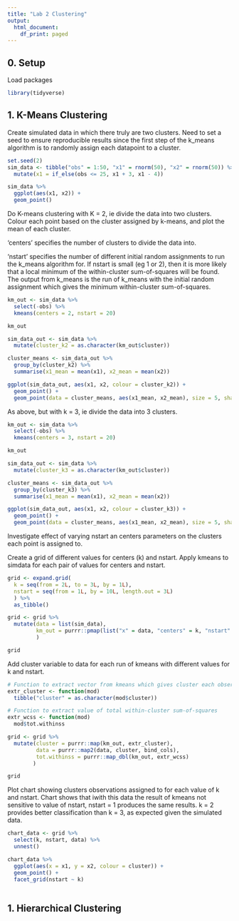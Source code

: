 ```yaml
---
title: "Lab 2 Clustering"
output:
  html_document:
    df_print: paged
---
```

## 0. Setup

Load packages
```r
library(tidyverse)
```

## 1. K-Means Clustering

Create simulated data in which there truly are two clusters.  Need to set a seed to ensure reproducible results since the first step of the k_means algorithm is to randomly assign each datapoint to a cluster.
```r
set.seed(2)
sim_data <- tibble("obs" = 1:50, "x1" = rnorm(50), "x2" = rnorm(50)) %>%
  mutate(x1 = if_else(obs <= 25, x1 + 3, x1 - 4))

sim_data %>%
  ggplot(aes(x1, x2)) +
  geom_point()
```

Do K-means clustering with K = 2, ie divide the data into two clusters.  Colour each point based on the cluster assigned by k-means, and plot the mean of each cluster.

'centers' specifies the number of clusters to divide the data into.

'nstart' specifies the number of different initial random assignments to run the k_means algorithm for. If nstart is small (eg 1 or 2), then it is more likely that a local minimum of the within-cluster sum-of-squares will be found.
The output from k_means is the run of k_means with the initial random assignment which gives the minimum within-cluster sum-of-squares.

```r
km_out <- sim_data %>%
  select(-obs) %>%
  kmeans(centers = 2, nstart = 20)

km_out

sim_data_out <- sim_data %>%
  mutate(cluster_k2 = as.character(km_out$cluster))

cluster_means <- sim_data_out %>%
  group_by(cluster_k2) %>%
  summarise(x1_mean = mean(x1), x2_mean = mean(x2))

ggplot(sim_data_out, aes(x1, x2, colour = cluster_k2)) +
  geom_point() +
  geom_point(data = cluster_means, aes(x1_mean, x2_mean), size = 5, shape = 4)
```

As above, but with k = 3, ie divide the data into 3 clusters.
```r
km_out <- sim_data %>%
  select(-obs) %>%
  kmeans(centers = 3, nstart = 20)

km_out

sim_data_out <- sim_data %>%
  mutate(cluster_k3 = as.character(km_out$cluster))

cluster_means <- sim_data_out %>%
  group_by(cluster_k3) %>%
  summarise(x1_mean = mean(x1), x2_mean = mean(x2))

ggplot(sim_data_out, aes(x1, x2, colour = cluster_k3)) +
  geom_point() +
  geom_point(data = cluster_means, aes(x1_mean, x2_mean), size = 5, shape = 4)
```

Investigate effect of varying nstart an centers parameters on the clusters each point is assigned to.  

Create a grid of different values for centers (k) and nstart. Apply kmeans to simdata for each pair of values for centers and nstart.

```r
grid <- expand.grid(
  k = seq(from = 2L, to = 3L, by = 1L),
  nstart = seq(from = 1L, by = 10L, length.out = 3L)
  ) %>%
  as_tibble() 

grid <- grid %>%
  mutate(data = list(sim_data),
         km_out = purrr::pmap(list("x" = data, "centers" = k, "nstart" = nstart), kmeans)
         )

grid
```

Add cluster variable to data for each run of kmeans with different values for k and nstart.
```r
# Function to extract vector from kmeans which gives cluster each observation assigned to.
extr_cluster <- function(mod)
  tibble("cluster" = as.character(mod$cluster))

# Function to extract value of total within-cluster sum-of-squares
extr_wcss <- function(mod)
  mod$tot.withinss

grid <- grid %>%
  mutate(cluster = purrr::map(km_out, extr_cluster),
         data = purrr::map2(data, cluster, bind_cols),
         tot.withinss = purrr::map_dbl(km_out, extr_wcss)
        )

grid
```

Plot chart showing clusters observations assigned to for each value of k and nstart.  Chart shows that iwith this data the result of kmeans not sensitive to value of nstart, nstart = 1 produces the same results. k = 2 provides better classification than k = 3, as expected given the simulated data.
```r
chart_data <- grid %>%
  select(k, nstart, data) %>%
  unnest()

chart_data %>%
  ggplot(aes(x = x1, y = x2, colour = cluster)) +
  geom_point() +
  facet_grid(nstart ~ k)
  
```

## 1. Hierarchical Clustering
